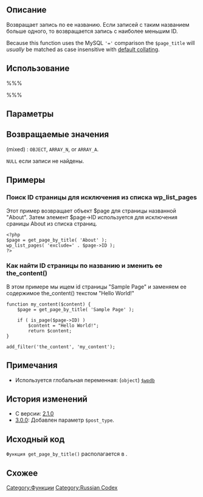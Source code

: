 {{Languages|
{{en|Function Reference/get page by title}}
{{ru|Справочник по функциям/get page by title}}
}}
{{ru:Stub}}
== Описание ==

Возвращает запись по ее названию. Если записей с таким названием больше одного, то возвращается запись с наиболее меньшим ID.

Because this function uses the MySQL <tt>'='</tt> comparison the <tt>$page_title</tt> will ''usually'' be matched as case insensitive with [http://dev.mysql.com/doc/refman/5.5/en/case-sensitivity.html default collating].

== Использование ==

%%%
<?php 
  get_page_by_title( $page_title, $output, $post_type );
?>
%%%

== Параметры ==

{{Parameter|$page_title|string|Название страницы}}
{{Parameter|$output|string|Формат возвращаемых функцией данных. Один из трех вариантов <tt>OBJECT</tt>, <tt>ARRAY_N</tt>, или <tt>ARRAY_A</tt>.|optional|OBJECT}}
{{Parameter|$post_type|string|Тип записи.|optional|page}}

== Возвращаемые значения ==

; (mixed) : <tt>OBJECT</tt>, <tt>ARRAY_N</tt>, or <tt>ARRAY_A</tt>. 
<tt>NULL</tt> если записи не найдены.

== Примеры ==

=== Поиск ID страницы для исключения из списка wp_list_pages ===

Этот пример возвращает объект $page для страницы названной "About". Затем элемент $page->ID используется для исключения сраницы About из списка страниц.

<pre>
<?php 
$page = get_page_by_title( 'About' );
wp_list_pages( 'exclude=' . $page->ID );
?>
</pre>

=== Как найти ID страницы по названию и зменить ее the_content()===

В этом примере мы ищем id страницы "Sample Page" и заменяем ее содержимое the_content() текстом "Hello World!"

<pre>
function my_content($content) {
    $page = get_page_by_title( 'Sample Page' );
    
    if ( is_page($page->ID) )
        $content = "Hello World!";
        return $content;
}

add_filter('the_content', 'my_content');
</pre>

== Примечания ==

* Используется глобальная переменная: (<tt>object</tt>) [[Class Reference/wpdb|<tt>$wpdb</tt>]]

== История изменений ==

* С версии: [[Version 2.1|2.1.0]]
* [[Version 3.0|3.0.0]]: Добавлен параметр <code>$post_type</code>.

== Исходный код ==

<tt>Функция get_page_by_title()</tt> располагается в {{Trac|wp-includes/post.php}}.

== Схожее ==
{{Page Tags}}

{{ru:Tag Footer}}

[[Category:Функции]]
[[Category:Russian Codex]]